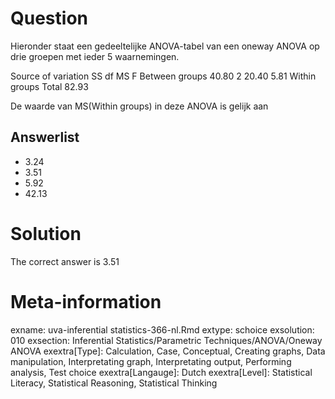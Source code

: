Question
========

Hieronder staat een gedeeltelijke ANOVA-tabel van een oneway ANOVA op drie groepen met ieder 5 waarnemingen.

Source of variation SS df MS F
Between groups 40.80 2 20.40 5.81
Within groups
Total 82.93

De waarde van MS(Within groups) in deze ANOVA is gelijk aan 

Answerlist
----------
* 3.24
* 3.51
* 5.92
* 42.13

Solution
========

The correct answer is  3.51 

Meta-information
================
exname: uva-inferential statistics-366-nl.Rmd 
extype: schoice 
exsolution: 010 
exsection: Inferential Statistics/Parametric Techniques/ANOVA/Oneway ANOVA
exextra[Type]: Calculation, Case, Conceptual, Creating graphs, Data manipulation, Interpretating graph, Interpretating output, Performing analysis, Test choice 
exextra[Langauge]: Dutch 
exextra[Level]: Statistical Literacy, Statistical Reasoning, Statistical Thinking 
